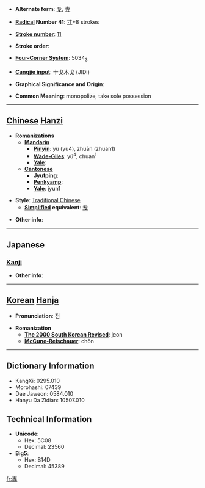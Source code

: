 * '''Alternate form''': [[专]], [[専]]

* '''[[Wiktionary:Chinese radical index| Radical]] Number 41''': [[Wiktionary:Chinese radical index 寸|寸]]+8 strokes

* '''[[Wiktionary:Chinese total strokes index|Stroke number]]''': [[Wiktionary:Chinese total strokes index 11|11]]

* '''Stroke order''': 

* '''[[Wiktionary:Chinese four corner index|Four-Corner System]]''': 5034<sub>3</sub>

* '''[[Wiktionary:Chinese Cangjie index|Cangjie input]]''': 十戈木戈 (JIDI)

* '''Graphical Significance and Origin''': 

* '''Common Meaning''': monopolize, take sole possession

----

== [[Chinese]] [[Hanzi]] ==

* '''Romanizations'''
** '''[[Mandarin]]'''
*** '''[[Pinyin]]''': yù (yu4), zhuān (zhuan1)
*** '''[[Wade-Giles]]''': yü<sup>4</sup>, chuan<sup>1</sup>
*** '''[[Yale]]''': 
** '''[[Cantonese]]'''
*** '''[[Jyutping]]''':
*** '''[[Penkyamp]]''': 
*** '''[[Yale]]''': jyun1

* '''Style''': [[Traditional Chinese]] 
** '''[[Simplified Chinese|Simplified]] equivalent''': [[专]]

* '''Other info''': 

----

==Japanese==
===[[Kanji]]===
{{kanji|on readings=[[せん]] (sen)
|kun readings=[[もっぱら]] (moppara)
}}

* '''Other info''':  

----

== [[Korean]] [[Hanja]] ==

* '''Pronunciation''': 전

* '''Romanization'''
** '''[[The 2000 South Korean Revised Romanization|The 2000 South Korean Revised]]''': jeon
** '''[[McCune-Reischauer]]''': chŏn

----

== Dictionary Information ==

* KangXi: 0295.010
* Morohashi: 07439
* Dae Jaweon: 0584.010
* Hanyu Da Zidian: 10507.010

== Technical Information ==

* '''Unicode''':
** Hex: 5C08
** Decimal: 23560
* '''Big5''':
** Hex: B14D
** Decimal: 45389

[[fr:專]]